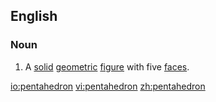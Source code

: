 ==English==

===Noun===
{{en-noun}}

#A [[solid]] [[geometric]] [[figure]] with five [[face]]s.

[[io:pentahedron]]
[[vi:pentahedron]]
[[zh:pentahedron]]